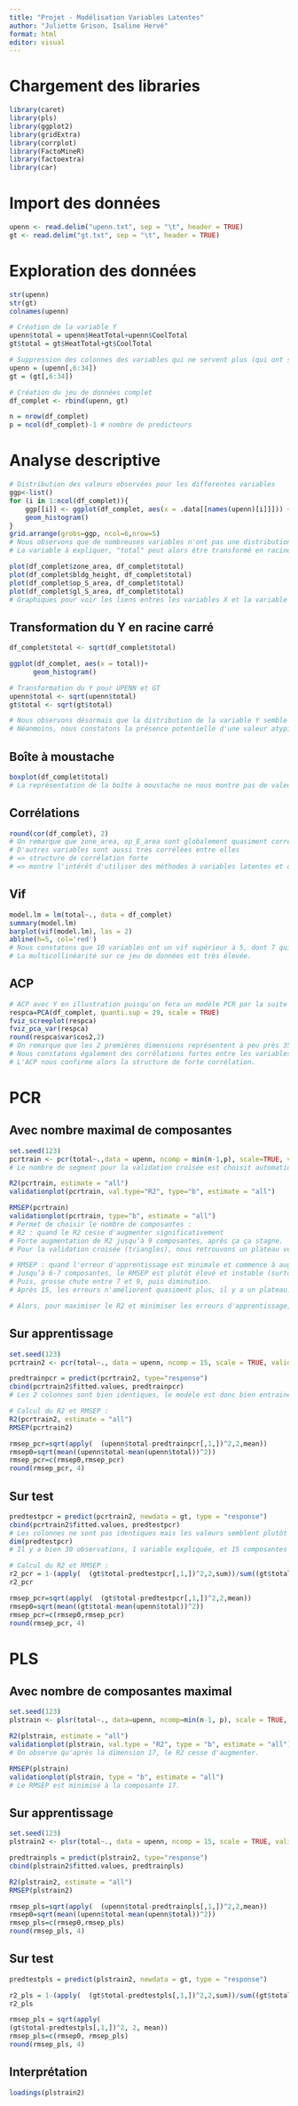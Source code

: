 ```yaml
---
title: "Projet - Modélisation Variables Latentes"
author: "Juliette Grison, Isaline Hervé"
format: html
editor: visual
---
```


# Chargement des libraries

```r
library(caret)
library(pls)
library(ggplot2)
library(gridExtra)
library(corrplot)
library(FactoMineR)
library(factoextra)
library(car)
```

# Import des données

```r
upenn <- read.delim("upenn.txt", sep = "\t", header = TRUE)
gt <- read.delim("gt.txt", sep = "\t", header = TRUE)
```

# Exploration des données

```r
str(upenn)
str(gt)
colnames(upenn)
```

```r
# Création de la variable Y
upenn$total = upenn$HeatTotal+upenn$CoolTotal
gt$total = gt$HeatTotal+gt$CoolTotal
```

```r
# Suppression des colonnes des variables qui ne servent plus (qui ont servis pour le Y, et ID)
upenn = (upenn[,6:34])
gt = (gt[,6:34])
```

```r
# Création du jeu de données complet
df_complet <- rbind(upenn, gt)
```

```r
n = nrow(df_complet)
p = ncol(df_complet)-1 # nombre de predicteurs
```

# Analyse descriptive

```r
# Distribution des valeurs observées pour les differentes variables 
ggp<-list()
for (i in 1:ncol(df_complet)){
    ggp[[i]] <- ggplot(df_complet, aes(x = .data[[names(upenn)[i]]])) +
    geom_histogram()
}
grid.arrange(grobs=ggp, ncol=6,nrow=5) 
# Nous observons que de nombreuses variables n'ont pas une distribution qui paraît normale.
# La variable à expliquer, "total" peut alors être transformé en racine carré afin de voir si cela améliore la distribution de ces erreurs.
```

```r
plot(df_complet$zone_area, df_complet$total)
plot(df_complet$bldg_height, df_complet$total)
plot(df_complet$op_S_area, df_complet$total)
plot(df_complet$gl_S_area, df_complet$total)
# Graphiques pour voir les liens entres les variables X et la variable Y, afin de voir si le modèle convient bien à l'ensemble des données et s'il n'y a pas de problèmes de structure.
```

## Transformation du Y en racine carré

```r
df_complet$total <- sqrt(df_complet$total)

ggplot(df_complet, aes(x = total))+
      geom_histogram()

# Transformation du Y pour UPENN et GT
upenn$total <- sqrt(upenn$total)
gt$total <- sqrt(gt$total)

# Nous observons désormais que la distribution de la variable Y semble davantage normale une fois mise en racine carré. Ainsi, nous conserverons cette forme pour la suite de l'analyse.
# Néanmoins, nous constatons la présence potentielle d'une valeur atypique.
```

## Boîte à moustache

```r
boxplot(df_complet$total)
# La représentation de la boîte à moustache ne nous montre pas de valeurs potentiellement atypiques. Alors, nous conserverons toutes les observations pour la suite de l'analyse.
```

## Corrélations 

```r
round(cor(df_complet), 2)
# On remarque que zone_area, op_E_area sont globalement quasiment corrélées avec toutes les variables avec une corrélation > à 0.6 pour quasi toutes en valeur absolue.
# D'autres variables sont aussi très corrélées entre elles
# => structure de corrélation forte 
# => montre l'intérêt d'utiliser des méthodes à variables latentes et de ne pas se limiter à la régression multiple
```

## Vif

```r
model.lm = lm(total~., data = df_complet)
summary(model.lm)
barplot(vif(model.lm), las = 2)
abline(h=5, col='red')
# Nous constatons que 10 variables ont un vif supérieur à 5, dont 7 qui ont un vif supérieur à 10.
# La multicollinéarité sur ce jeu de données est très élevée.
```

## ACP

```r
# ACP avec Y en illustration puisqu'on fera un modèle PCR par la suite : 
respca=PCA(df_complet, quanti.sup = 29, scale = TRUE)
fviz_screeplot(respca)
fviz_pca_var(respca)
round(respca$var$cos2,2)
# On remarque que les 2 premières dimensions représentent à peu près 35,4% de la variance, ce qui n'est pas très élevé.
# Nous constatons également des corrélations fortes entre les variables "area" et entre les variables"week" notamment.
# L'ACP nous confirme alors la structure de forte corrélation.
```

# PCR

## Avec nombre maximal de composantes

```r
set.seed(123)
pcrtrain <- pcr(total~.,data = upenn, ncomp = min(n-1,p), scale=TRUE, validation = "CV")    
# Le nombre de segment pour la validation croisée est choisit automatiquement.

R2(pcrtrain, estimate = "all")
validationplot(pcrtrain, val.type="R2", type="b", estimate = "all")

RMSEP(pcrtrain)
validationplot(pcrtrain, type="b", estimate = "all")
# Permet de choisir le nombre de composantes : 
# R2 : quand le R2 cesse d'augmenter significativement
# Forte augmentation de R2 jusqu’à 9 composantes, après ça ça stagne.
# Pour la validation croisée (triangles), nous retrouvons un plateau vers la composante 15.

# RMSEP : quand l'erreur d'apprentissage est minimale et commence à augmenter
# Jusqu’à 6-7 composantes, le RMSEP est plutôt élevé et instable (surtout les triangles (erreur de validation croisée))
# Puis, grosse chute entre 7 et 9, puis diminution. 
# Après 15, les erreurs n'améliorent quasiment plus, il y a un plateau.

# Alors, pour maximiser le R2 et minimiser les erreurs d'apprentissage, nous sélectionnerons 15 composantes.
```

## Sur apprentissage

```r
set.seed(123)
pcrtrain2 <- pcr(total~., data = upenn, ncomp = 15, scale = TRUE, validation = "CV")

predtrainpcr = predict(pcrtrain2, type="response")
cbind(pcrtrain2$fitted.values, predtrainpcr)
# Les 2 colonnes sont bien identiques, le modèle est donc bien entrainé et prédit correctement les données d'entrainement.

# Calcul du R2 et RMSEP : 
R2(pcrtrain2, estimate = "all")
RMSEP(pcrtrain2)

rmsep_pcr=sqrt(apply(  (upenn$total-predtrainpcr[,1,])^2,2,mean))
rmsep0=sqrt(mean((upenn$total-mean(upenn$total))^2))
rmsep_pcr=c(rmsep0,rmsep_pcr)
round(rmsep_pcr, 4)
```

## Sur test

```r
predtestpcr = predict(pcrtrain2, newdata = gt, type = "response")
cbind(pcrtrain2$fitted.values, predtestpcr)
# Les colonnes ne sont pas identiques mais les valeurs semblent plutôt proches.
dim(predtestpcr)
# Il y a bien 30 observations, 1 variable expliquée, et 15 composantes sélectionnées.

# Calcul du R2 et RMSEP : 
r2_pcr = 1-(apply(  (gt$total-predtestpcr[,1,])^2,2,sum))/sum((gt$total-mean(gt$total))^2)
r2_pcr

rmsep_pcr=sqrt(apply(  (gt$total-predtestpcr[,1,])^2,2,mean))
rmsep0=sqrt(mean((gt$total-mean(upenn$total))^2))
rmsep_pcr=c(rmsep0,rmsep_pcr)
round(rmsep_pcr, 4)
```

# PLS

## Avec nombre de composantes maximal

```r
set.seed(123)
plstrain <- plsr(total~., data=upenn, ncomp=min(n-1, p), scale = TRUE, validation = "CV")    

R2(plstrain, estimate = "all")
validationplot(plstrain, val.type = "R2", type = "b", estimate = "all")
# On observe qu'après la dimension 17, le R2 cesse d'augmenter.

RMSEP(plstrain)
validationplot(plstrain, type = "b", estimate = "all")
# Le RMSEP est minimisé à la composante 17.
```

## Sur apprentissage

```r
set.seed(123)
plstrain2 <- plsr(total~., data = upenn, ncomp = 15, scale = TRUE, validation = "CV")

predtrainpls = predict(plstrain2, type="response")
cbind(plstrain2$fitted.values, predtrainpls)

R2(plstrain2, estimate = "all")
RMSEP(plstrain2)

rmsep_pls=sqrt(apply(  (upenn$total-predtrainpls[,1,])^2,2,mean))
rmsep0=sqrt(mean((upenn$total-mean(upenn$total))^2))
rmsep_pls=c(rmsep0,rmsep_pls)
round(rmsep_pls, 4)
```

## Sur test

```r
predtestpls = predict(plstrain2, newdata = gt, type = "response")

r2_pls = 1-(apply(  (gt$total-predtestpls[,1,])^2,2,sum))/sum((gt$total-mean(gt$total))^2)
r2_pls

rmsep_pls = sqrt(apply(
(gt$total-predtestpls[,1,])^2, 2, mean))
rmsep_pls=c(rmsep0, rmsep_pls)
round(rmsep_pls, 4)
```

## Interprétation

```r
loadings(plstrain2)
```

